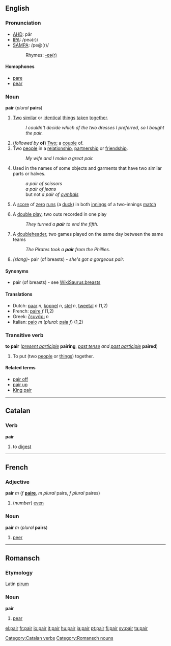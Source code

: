 ==English==
===Pronunciation===
*[[w:AHD|AHD]]: pâr
*[[w:IPA|IPA]]: /peə(r)/
*[[w:SAMPA|SAMPA]]: /pe@(r)/
*:Rhymes: [[Rhymes:English:-ɛə(r)|-ɛə(r)]]

====Homophones====
*[[pare]]
*[[pear]]

=== Noun ===
'''pair''' (''plural'' '''pairs''')

#[[Two]] [[similar]] or [[identical]] [[thing]]s [[taken]] [[together]].
#:''I couldn't decide which of the two dresses I preferred, so I bought the pair.''
#(''followed by'' '''of''') [[Two]]; a [[couple]] of.
#Two [[people]] in a [[relationship]], [[partnership]] or [[friendship]].
#:''My wife and I make a great pair.''
#Used in the names of some objects and garments that have two similar parts or halves.
#:''a pair of scissors''
#:''a pair of jeans''
#: but not ''a pair of [[cymbals]]''
#{{cricket}} A [[score]] of [[zero]] [[run]]s (a [[duck]]) in both [[innings]] of a two-innings [[match]]
#{{baseball}} A [[double play]], two outs recorded in one play
#: ''They turned a '''pair''' to end the fifth.''
#{{baseball}} A [[doubleheader]], two games played on the same day between the same teams
#: ''The Pirates took a '''pair''' from the Phillies.''
#''(slang)''- pair (of breasts) - ''she's got a gorgeous pair.''

====Synonyms====
*pair (of breasts) - see [[WikiSaurus:breasts]]

==== Translations ====
*Dutch: [[paar]] ''n'', [[koppel]] ''n'', [[stel]] ''n'', [[tweetal]] ''n'' (1,2)
*French: [[paire]] ''f'' (1,2)
*Greek: [[ζευγάρι]] ''n''
*Italian: [[paio]] ''m'' (''plural'': [[paia]] ''f'') (1,2)

===Transitive verb===
'''to pair''' (''[[present participle]]'' '''pairing''', ''[[past tense]] and [[past participle]]'' '''paired''')

# To put (two [[people]] or [[things]]) together.
<!-- this is "pair off": # To find a partner for. -->
<!-- this is "pair off": # To separate a [[group]] into sets of two.-->

====Related terms====
*[[pair off]]
*[[pair up]]
*[[King pair]]

----

==Catalan==
===Verb===
'''pair'''

# to [[digest]]

[[Category:Catalan verbs]]

----

==French==
===Adjective===
'''pair''' ''m'' (''f'' '''[[paire]]''', ''m plural'' pairs, ''f plural'' paires)

#(''number'') [[even]]

===Noun===
'''pair''' ''m'' (''plural'' '''pairs''')

#[[peer]]

----

==Romansch==
===Etymology===
Latin [[pirum]]
===Noun===
'''pair'''

# [[pear]]

[[Category:Romansch nouns]]

[[el:pair]]
[[fr:pair]]
[[io:pair]]
[[it:pair]]
[[hu:pair]]
[[ja:pair]]
[[pt:pair]]
[[fi:pair]]
[[sv:pair]]
[[ta:pair]]